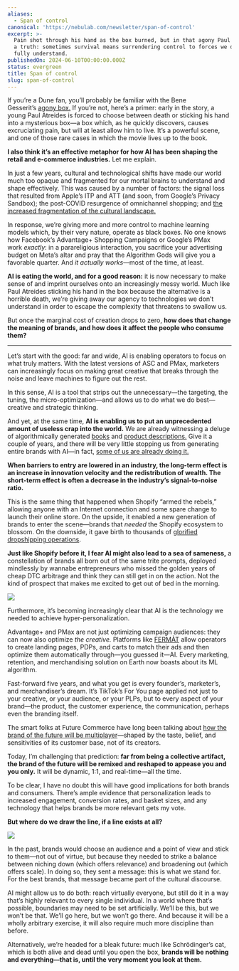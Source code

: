 ```yaml
---
aliases:
  - Span of control
canonical: 'https://nebulab.com/newsletter/span-of-control'
excerpt: >-
  Pain shot through his hand as the box burned, but in that agony Paul glimpsed
  a truth: sometimes survival means surrendering control to forces we don't
  fully understand.
publishedOn: 2024-06-10T00:00:00.000Z
status: evergreen
title: Span of control
slug: span-of-control
---
```

If you’re a Dune fan, you’ll probably be familiar with the Bene Gesserit’s [agony box.](https://www.youtube.com/watch?v=5y4PMUD2KjY&ab_channel=4KHDRMedia) If you’re not, here’s a primer: early in the story, a young Paul Atreides is forced to choose between death or sticking his hand into a mysterious box—a box which, as he quickly discovers, causes excruciating pain, but will at least allow him to live. It’s a powerful scene, and one of those rare cases in which the movie lives up to the book.

**I also think it’s an effective metaphor for how AI has been shaping the retail and e-commerce industries.** Let me explain.

In just a few years, cultural and technological shifts have made our world much too opaque and fragmented for our mortal brains to understand and shape effectively. This was caused by a number of factors: the signal loss that resulted from Apple’s ITP and ATT (and soon, from Google’s Privacy Sandbox); the post-COVID resurgence of omnichannel shopping; and [the increased fragmentation of the cultural landscape.](https://quick.study/soloculture-1)

In response, we’re giving more and more control to machine learning models which, by their very nature, operate as black boxes. No one knows how Facebook’s Advantage+ Shopping Campaigns or Google’s PMax work _exactly_: in a parareligious interaction, you sacrifice your advertising budget on Meta’s altar and pray that the Algorithm Gods will give you a favorable quarter. And _it actually works_—most of the time, at least.

**AI is eating the world, and for a good reason:** it is now necessary to make sense of and imprint ourselves onto an increasingly messy world. Much like Paul Atreides sticking his hand in the box because the alternative is a horrible death, we’re giving away our agency to technologies we don’t understand in order to escape the complexity that threatens to swallow us.

But once the marginal cost of creation drops to zero, **how does that change the meaning of brands, and how does it affect the people who consume them?**

---

Let’s start with the good: far and wide, AI is enabling operators to focus on what truly matters. With the latest versions of ASC and PMax, marketers can increasingly focus on making great creative that breaks through the noise and leave machines to figure out the rest.

In this sense, AI is a tool that strips out the unnecessary—the targeting, the tuning, the micro-optimization—and allows us to do what we do best—creative and strategic thinking.

And yet, at the same time, **AI is enabling us to put an unprecedented amount of useless crap into the world.** We are already witnessing a deluge of algorithmically generated [books](https://garymarcus.substack.com/p/the-imminent-enshittification-of) and [product descriptions.](https://futurism.com/amazon-products-ai-generated) Give it a couple of years, and there will be very little stopping us from generating entire brands with AI—in fact, [some of us are already doing it.](https://pod.link/679570743/episode/e8651b892fd7774b04aabffbd7e3db6b)

**When barriers to entry are lowered in an industry, the long-term effect is an increase in innovation velocity and the redistribution of wealth. The short-term effect is often a decrease in the industry’s signal-to-noise ratio.**

This is the same thing that happened when Shopify “armed the rebels,” allowing anyone with an Internet connection and some spare change to launch their online store. On the upside, it enabled a new generation of brands to enter the scene—brands that _needed_ the Shopify ecosystem to blossom. On the downside, it gave birth to thousands of [glorified dropshipping operations](https://nebulab.com/newsletter/maslow-and-brands).

**Just like Shopify before it, I fear AI might also lead to a sea of sameness,** a constellation of brands all born out of the same trite prompts, deployed mindlessly by wannabe entrepreneurs who missed the golden years of cheap DTC arbitrage and think they can still get in on the action. Not the kind of prospect that makes me excited to get out of bed in the morning.

[![](https://mcusercontent.com/679f4835b2683d59bc5762ec3/images/2733277f-96ee-4e38-bf05-665f6d3662f3.jpg)](https://twitter.com/CarissaVeliz/status/1691357305533554688)

Furthermore, it’s becoming increasingly clear that AI is the technology we needed to achieve hyper-personalization.

Advantage+ and PMax are not just optimizing campaign audiences: they can now also optimize _the creative._ Platforms like [FERMÀT](https://www.fermatcommerce.com/) allow operators to create landing pages, PDPs, and carts to match their ads and then optimize them automatically through—you guessed it—AI. Every marketing, retention, and merchandising solution on Earth now boasts about its ML algorithm.

Fast-forward five years, and what you get is every founder’s, marketer’s, and merchandiser’s dream. It’s TikTok’s For You page applied not just to your creative, or your audience, or your PLPs, but to every aspect of your brand—the product, the customer experience, the communication, perhaps even the branding itself.

The smart folks at Future Commerce have long been talking about [how the brand of the future will be multiplayer](https://visions.futurecommerce.com/product/the-multiplayer-brand)—shaped by the taste, belief, and sensitivities of its customer base, not of its creators.

Today, I’m challenging that prediction: **far from being a collective artifact, the brand of the future will be remixed and reshaped to appease you and you only.** It will be dynamic, 1:1, and real-time—all the time.

To be clear, I have no doubt this will have good implications for both brands and consumers. There’s ample evidence that personalization leads to increased engagement, conversion rates, and basket sizes, and any technology that helps brands be more relevant gets my vote.

**But where do we draw the line, if a line exists at all?**

[![](https://mcusercontent.com/679f4835b2683d59bc5762ec3/images/9619a0e0-1581-061d-b95f-6865aa6781b2.png)](https://www.fermatcommerce.com/)

In the past, brands would choose an audience and a point of view and stick to them—not out of virtue, but because they needed to strike a balance between niching down (which offers relevance) and broadening out (which offers scale). In doing so, they sent a message: this is what we stand for. For the best brands, that message became part of the cultural discourse.

AI might allow us to do both: reach virtually everyone, but still do it in a way that’s highly relevant to every single individual. In a world where that’s possible, boundaries may need to be set artificially. We’ll be this, but we won’t be that. We’ll go here, but we won’t go there. And because it will be a wholly arbitrary exercise, it will also require much more discipline than before.

Alternatively, we’re headed for a bleak future: much like Schrödinger’s cat, which is both alive and dead until you open the box, **brands will be nothing and everything—that is, until the very moment you look at them.**
